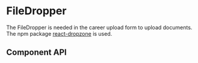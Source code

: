 

<Meta title="Components/Form/FileDropper" component={FileDropper} />

# FileDropper

The FileDropper is needed in the career upload form to upload documents. The npm package [react-dropzone](https://react-dropzone.js.org/) is used.

<Canvas>
  <Story story={Regular}/>
</Canvas>

## Component API
<ArgsTable of={FileDropper} />